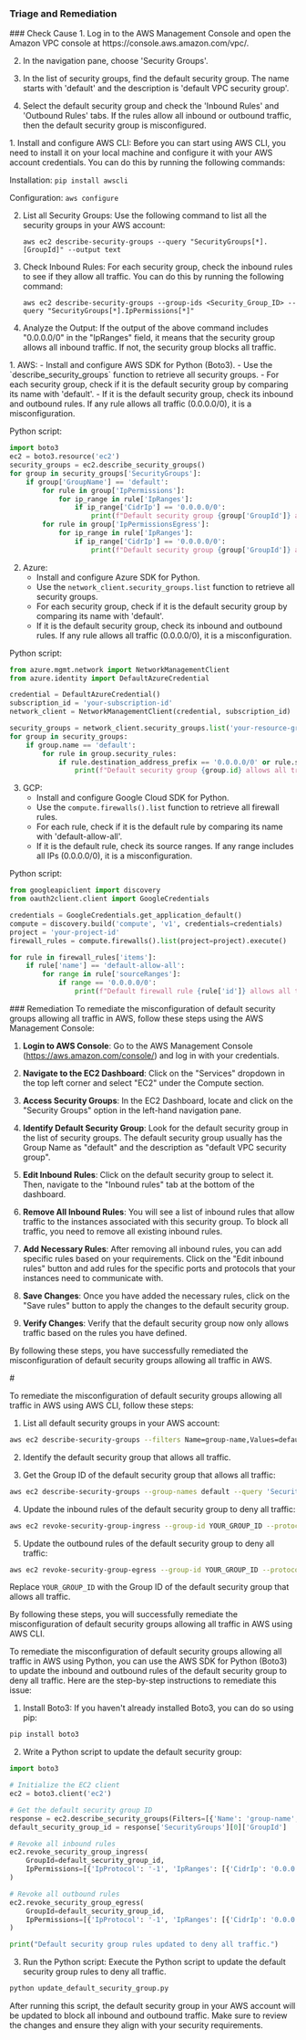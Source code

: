 
### Triage and Remediation
<Tabs>

<Tab title='Cause'>
### Check Cause
<AccordionGroup>
<Accordion title='Using Console' defaultOpen='true'>
1. Log in to the AWS Management Console and open the Amazon VPC console at https://console.aws.amazon.com/vpc/.

2. In the navigation pane, choose 'Security Groups'. 

3. In the list of security groups, find the default security group. The name starts with 'default' and the description is 'default VPC security group'. 

4. Select the default security group and check the 'Inbound Rules' and 'Outbound Rules' tabs. If the rules allow all inbound or outbound traffic, then the default security group is misconfigured.
</Accordion>

<Accordion title='Using CLI'>
1. Install and configure AWS CLI: Before you can start using AWS CLI, you need to install it on your local machine and configure it with your AWS account credentials. You can do this by running the following commands:

   Installation: `pip install awscli`
   
   Configuration: `aws configure`

2. List all Security Groups: Use the following command to list all the security groups in your AWS account:

   `aws ec2 describe-security-groups --query "SecurityGroups[*].[GroupId]" --output text`

3. Check Inbound Rules: For each security group, check the inbound rules to see if they allow all traffic. You can do this by running the following command:

   `aws ec2 describe-security-groups --group-ids <Security_Group_ID> --query "SecurityGroups[*].IpPermissions[*]"`

4. Analyze the Output: If the output of the above command includes "0.0.0.0/0" in the "IpRanges" field, it means that the security group allows all inbound traffic. If not, the security group blocks all traffic.
</Accordion>

<Accordion title='Using Python'>
1. AWS:
   - Install and configure AWS SDK for Python (Boto3).
   - Use the `describe_security_groups` function to retrieve all security groups.
   - For each security group, check if it is the default security group by comparing its name with 'default'.
   - If it is the default security group, check its inbound and outbound rules. If any rule allows all traffic (0.0.0.0/0), it is a misconfiguration.

Python script:
```python
import boto3
ec2 = boto3.resource('ec2')
security_groups = ec2.describe_security_groups()
for group in security_groups['SecurityGroups']:
    if group['GroupName'] == 'default':
        for rule in group['IpPermissions']:
            for ip_range in rule['IpRanges']:
                if ip_range['CidrIp'] == '0.0.0.0/0':
                    print(f"Default security group {group['GroupId']} allows all inbound traffic.")
        for rule in group['IpPermissionsEgress']:
            for ip_range in rule['IpRanges']:
                if ip_range['CidrIp'] == '0.0.0.0/0':
                    print(f"Default security group {group['GroupId']} allows all outbound traffic.")
```

2. Azure:
   - Install and configure Azure SDK for Python.
   - Use the `network_client.security_groups.list` function to retrieve all security groups.
   - For each security group, check if it is the default security group by comparing its name with 'default'.
   - If it is the default security group, check its inbound and outbound rules. If any rule allows all traffic (0.0.0.0/0), it is a misconfiguration.

Python script:
```python
from azure.mgmt.network import NetworkManagementClient
from azure.identity import DefaultAzureCredential

credential = DefaultAzureCredential()
subscription_id = 'your-subscription-id'
network_client = NetworkManagementClient(credential, subscription_id)

security_groups = network_client.security_groups.list('your-resource-group')
for group in security_groups:
    if group.name == 'default':
        for rule in group.security_rules:
            if rule.destination_address_prefix == '0.0.0.0/0' or rule.source_address_prefix == '0.0.0.0/0':
                print(f"Default security group {group.id} allows all traffic.")
```

3. GCP:
   - Install and configure Google Cloud SDK for Python.
   - Use the `compute.firewalls().list` function to retrieve all firewall rules.
   - For each rule, check if it is the default rule by comparing its name with 'default-allow-all'.
   - If it is the default rule, check its source ranges. If any range includes all IPs (0.0.0.0/0), it is a misconfiguration.

Python script:
```python
from googleapiclient import discovery
from oauth2client.client import GoogleCredentials

credentials = GoogleCredentials.get_application_default()
compute = discovery.build('compute', 'v1', credentials=credentials)
project = 'your-project-id'
firewall_rules = compute.firewalls().list(project=project).execute()

for rule in firewall_rules['items']:
    if rule['name'] == 'default-allow-all':
        for range in rule['sourceRanges']:
            if range == '0.0.0.0/0':
                print(f"Default firewall rule {rule['id']} allows all traffic.")
```
</Accordion>

</AccordionGroup>
</Tab>
<Tab title='Remediation'>
### Remediation

<AccordionGroup>
<Accordion title='Using Console' defaultOpen='true'>
To remediate the misconfiguration of default security groups allowing all traffic in AWS, follow these steps using the AWS Management Console:

1. **Login to AWS Console**: Go to the AWS Management Console (https://aws.amazon.com/console/) and log in with your credentials.

2. **Navigate to the EC2 Dashboard**: Click on the "Services" dropdown in the top left corner and select "EC2" under the Compute section.

3. **Access Security Groups**: In the EC2 Dashboard, locate and click on the "Security Groups" option in the left-hand navigation pane.

4. **Identify Default Security Group**: Look for the default security group in the list of security groups. The default security group usually has the Group Name as "default" and the description as "default VPC security group".

5. **Edit Inbound Rules**: Click on the default security group to select it. Then, navigate to the "Inbound rules" tab at the bottom of the dashboard.

6. **Remove All Inbound Rules**: You will see a list of inbound rules that allow traffic to the instances associated with this security group. To block all traffic, you need to remove all existing inbound rules.

7. **Add Necessary Rules**: After removing all inbound rules, you can add specific rules based on your requirements. Click on the "Edit inbound rules" button and add rules for the specific ports and protocols that your instances need to communicate with.

8. **Save Changes**: Once you have added the necessary rules, click on the "Save rules" button to apply the changes to the default security group.

9. **Verify Changes**: Verify that the default security group now only allows traffic based on the rules you have defined.

By following these steps, you have successfully remediated the misconfiguration of default security groups allowing all traffic in AWS.
</Accordion>

<Accordion title='Using CLI'>
#

To remediate the misconfiguration of default security groups allowing all traffic in AWS using AWS CLI, follow these steps:

1. List all default security groups in your AWS account:
```bash
aws ec2 describe-security-groups --filters Name=group-name,Values=default
```

2. Identify the default security group that allows all traffic.

3. Get the Group ID of the default security group that allows all traffic:
```bash
aws ec2 describe-security-groups --group-names default --query 'SecurityGroups[0].GroupId' --output text
```

4. Update the inbound rules of the default security group to deny all traffic:
```bash
aws ec2 revoke-security-group-ingress --group-id YOUR_GROUP_ID --protocol all --port all --cidr 0.0.0.0/0
```

5. Update the outbound rules of the default security group to deny all traffic:
```bash
aws ec2 revoke-security-group-egress --group-id YOUR_GROUP_ID --protocol all --port all --cidr 0.0.0.0/0
```

Replace `YOUR_GROUP_ID` with the Group ID of the default security group that allows all traffic.

By following these steps, you will successfully remediate the misconfiguration of default security groups allowing all traffic in AWS using AWS CLI.
</Accordion>

<Accordion title='Using Python'>
To remediate the misconfiguration of default security groups allowing all traffic in AWS using Python, you can use the AWS SDK for Python (Boto3) to update the inbound and outbound rules of the default security group to deny all traffic. Here are the step-by-step instructions to remediate this issue:

1. Install Boto3: If you haven't already installed Boto3, you can do so using pip:

```bash
pip install boto3
```

2. Write a Python script to update the default security group:

```python
import boto3

# Initialize the EC2 client
ec2 = boto3.client('ec2')

# Get the default security group ID
response = ec2.describe_security_groups(Filters=[{'Name': 'group-name', 'Values': ['default']}])
default_security_group_id = response['SecurityGroups'][0]['GroupId']

# Revoke all inbound rules
ec2.revoke_security_group_ingress(
    GroupId=default_security_group_id,
    IpPermissions=[{'IpProtocol': '-1', 'IpRanges': [{'CidrIp': '0.0.0.0/0'}]}]
)

# Revoke all outbound rules
ec2.revoke_security_group_egress(
    GroupId=default_security_group_id,
    IpPermissions=[{'IpProtocol': '-1', 'IpRanges': [{'CidrIp': '0.0.0.0/0'}]}]
)

print("Default security group rules updated to deny all traffic.")
```

3. Run the Python script: Execute the Python script to update the default security group rules to deny all traffic.

```bash
python update_default_security_group.py
```

After running this script, the default security group in your AWS account will be updated to block all inbound and outbound traffic. Make sure to review the changes and ensure they align with your security requirements.
</Accordion>

</AccordionGroup>
</Tab>
</Tabs>

